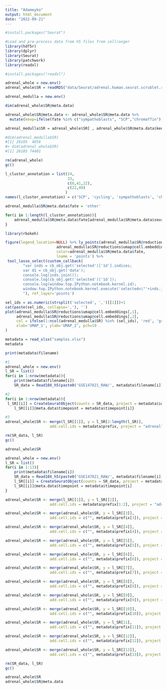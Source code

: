 ```yaml
---
title: "Adameyko"
output: html_document
date: "2022-09-21"
---
```

```r
#install.packages("Seurat")
```


```r
#Load and pre-process data from h5 files from cellranger
library(hdf5r)
library(dplyr)
library(Seurat)
library(patchwork)
library(readxl)
```
```r
#install.packages("readxl")
```

```r
adrenal_whole = new.env()
adrenal_whole$SR = readRDS("data/Seurat/adrenal.human.seurat.scrublet.rds")

adrenal_medulla = new.env()

dim(adrenal_whole$SR@meta.data)

adrenal_whole$SR@meta.data <- adrenal_whole$SR@meta.data %>% 
  mutate(keep=ifelse(fate %in% c("sympathoblasts", "SCP","chromaffin"), 1, 0))

adrenal_medulla$SR = adrenal_whole$SR[ , adrenal_whole$SR@meta.data$keep] 

#dim(adrenal_medulla$SR)
#[1] 26105  4856
#> dim(adrenal_whole$SR)
#[1] 26105 74401

rm(adrenal_whole)
gc()

l_cluster_annotation = list(24,
                            33,
                            c(0,41,22),
                            c(22,40)
                           )
names(l_cluster_annotation) = c('SCP', 'cycling', 'sympathoblasts', 'chromaffin')

adrenal_medulla$SR@meta.data$fate = 'other'

for(i in 1:length(l_cluster_annotation)){
    adrenal_medulla$SR@meta.data$fate[adrenal_medulla$SR@meta.data$seurat_clusters %in% l_cluster_annotation[[i]] ] = names(l_cluster_annotation)[i]
}

library(rbokeh)

figure(legend_location=NULL) %>% ly_points(adrenal_medulla$SR@reductions$umap@cell.embeddings[,1],
                       adrenal_medulla$SR@reductions$umap@cell.embeddings[,2],
                       color=adrenal_medulla$SR@meta.data$fate,
                       lname = 'points') %>%
 tool_lasso_select(custom_callback(
        "var inds = cb_obj.get('selected')['1d'].indices;
        var d1 = cb_obj.get('data');
        console.log(inds.join());
        console.log(cb_obj.get('selected')['1d']);
        console.log(window.top.IPython.notebook.kernel.id);
        window.top.IPython.notebook.kernel.execute('selected=\"'+inds.join()+'\"');
        "), ref_layer='points')

sel_ids = as.numeric(strsplit('selected', ',')[[1]])+1
cat(paste(sel_ids, collapse=','), '')
plot(adrenal_medulla$SR@reductions$umap@cell.embeddings[,1],
     adrenal_medulla$SR@reductions$umap@cell.embeddings[,2],
     col = ifelse(1:ncol(adrenal_medulla$SR) %in% (sel_ids), 'red', 'gray'),
     xlab='UMAP_1', ylab='UMAP_2', pch=19
)

```
















```r
metadata = read_xlsx("samples.xlsx")
metadata
```

```r
print(metadata$filename)
```

```r
#1
adrenal_whole = new.env()
l_SR = list()
for(i in 1:nrow(metadata)){
    print(metadata$filename[i])
    SR_data = Read10X_h5(paste0('GSE147821_RAW/', metadata$filename[i]))}
```

```r
#2
for(i in 1:nrow(metadata)){
 l_SR[[i]] = CreateSeuratObject(counts = SR_data, project = metadata$id[i], min.cells = 3, min.features = 200)
    l_SR[[i]]@meta.data$timepoint = metadata$timepoint[i]}
```

```r
#3
adrenal_whole$SR <- merge(l_SR[[1]], y = l_SR[2:length(l_SR)], 
                    add.cell.ids = metadata$prefix, project = "adrenal")

rm(SR_data, l_SR)
gc()

adrenal_whole$SR
```




```r
adrenal_whole = new.env()
l_SR = list()
for(i in 1:13){
    print(metadata$filename[i])
    SR_data = Read10X_h5(paste0('GSE147821_RAW/', metadata$filename[i]))
    l_SR[[i]] = CreateSeuratObject(counts = SR_data, project = metadata$id[i], min.cells = 3, min.features = 200)
    l_SR[[i]]@meta.data$timepoint = metadata$timepoint[i]
}

adrenal_whole$SR <- merge(l_SR[[1]], y = l_SR[[2]], 
                    add.cell.ids = metadata$prefix[1:2], project = "adrenal")

adrenal_whole$SR <- merge(adrenal_whole$SR, y = l_SR[[3]], 
                    add.cell.ids = c("", metadata$prefix[3]), project = "adrenal")

adrenal_whole$SR <- merge(adrenal_whole$SR, y = l_SR[[4]], 
                    add.cell.ids = c("", metadata$prefix[4]), project = "adrenal")

adrenal_whole$SR <- merge(adrenal_whole$SR, y = l_SR[[5]], 
                    add.cell.ids = c("", metadata$prefix[5]), project = "adrenal")

adrenal_whole$SR <- merge(adrenal_whole$SR, y = l_SR[[6]], 
                    add.cell.ids = c("", metadata$prefix[6]), project = "adrenal")

adrenal_whole$SR <- merge(adrenal_whole$SR, y = l_SR[[7]], 
                    add.cell.ids = c("", metadata$prefix[7]), project = "adrenal")

adrenal_whole$SR <- merge(adrenal_whole$SR, y = l_SR[[8]], 
                    add.cell.ids = c("", metadata$prefix[8]), project = "adrenal")

adrenal_whole$SR <- merge(adrenal_whole$SR, y = l_SR[[9]], 
                    add.cell.ids = c("", metadata$prefix[9]), project = "adrenal")

adrenal_whole$SR <- merge(adrenal_whole$SR, y = l_SR[[10]], 
                    add.cell.ids = c("", metadata$prefix[10]), project = "adrenal")

adrenal_whole$SR <- merge(adrenal_whole$SR, y = l_SR[11], 
                    add.cell.ids = c("", metadata$prefix[11]), project = "adrenal")

adrenal_whole$SR <- merge(adrenal_whole$SR, y = l_SR[[12]], 
                    add.cell.ids = c("", metadata$prefix[12]), project = "adrenal")

adrenal_whole$SR <- merge(adrenal_whole$SR, y = l_SR[[13]], 
                    add.cell.ids = c("", metadata$prefix[13]), project = "adrenal")

rm(SR_data, l_SR)
gc()

adrenal_whole$SR
adrenal_whole$SR@meta.data
```




